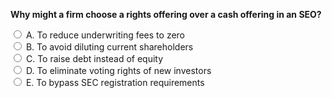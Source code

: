 ::: {.question-block}

<form onsubmit="event.preventDefault(); checkAnswer('module1_mcq_q3')" data-correct-answer="B">
  <strong style="display: block;">Why might a firm choose a rights offering over a cash offering in an SEO?</strong>

  <label><input type="radio" name="module1_mcq_q3" value="A"> A. To reduce underwriting fees to zero</label><br>
  <label><input type="radio" name="module1_mcq_q3" value="B"> B. To avoid diluting current shareholders</label><br>
  <label><input type="radio" name="module1_mcq_q3" value="C"> C. To raise debt instead of equity</label><br>
  <label><input type="radio" name="module1_mcq_q3" value="D"> D. To eliminate voting rights of new investors</label><br>
  <label><input type="radio" name="module1_mcq_q3" value="E"> E. To bypass SEC registration requirements</label><br>
</form>

<div id="feedback-module1_mcq_q3" class="feedback" data-status="" style="display:none;">
✅ Correct: B. Rights offerings give current shareholders the opportunity to maintain their ownership percentage.
</div>

:::
